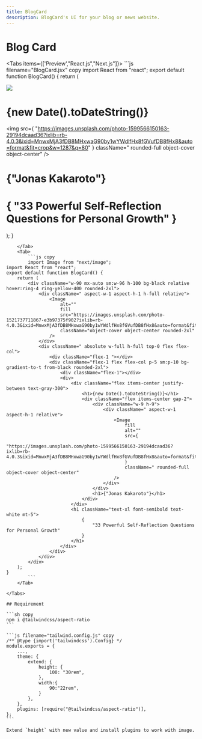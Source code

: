 ```yaml
---
title: BlogCard
description: BlogCard's UI for your blog or news website.
---
```



# Blog Card

<Tabs items={['Preview',"React.js","Next.js"]}>
    <Tab>
        <BlogCard/>
    </Tab>
    <Tab>
        ```js filename="BlogCard.jsx" copy
import React from "react";
export default function BlogCard() {
	return (
		<div className="w-90 mx-auto sm:w-96 h-100 bg-black relative hover:ring-4 ring-yellow-400 rounded-2xl">
			<div className=" aspect-w-1 aspect-h-1 h-full ">
				<img
					src="https://images.unsplash.com/photo-1521737711867-e3b97375f902?ixlib=rb-4.0.3&ixid=MnwxMjA3fDB8MHxwaG90by1wYWdlfHx8fGVufDB8fHx8&auto=format&fit=crop&w=1287&q=80"
					className="object-cover object-center rounded-2xl"
				/>
			</div>
			<div className=" absolute w-full h-full top-0 flex flex-col">
				<div className="flex-1 "></div>
				<div className="flex-1 flex flex-col p-5 sm:p-10 bg-gradient-to-t from-black rounded-2xl">
					<div className="flex-1"></div>
					<div>
						<div className="flex items-center justify-between text-gray-300">
							<h1>{new Date().toDateString()}</h1>
							<div className="flex items-center gap-2">
								<div className="w-9 h-9">
									<div className=" aspect-w-1 aspect-h-1">
										<img
											src={
												"https://images.unsplash.com/photo-1599566150163-29194dcaad36?ixlib=rb-4.0.3&ixid=MnwxMjA3fDB8MHxwaG90by1wYWdlfHx8fGVufDB8fHx8&auto=format&fit=crop&w=1287&q=80"
											}
											className=" rounded-full object-cover object-center"
										/>
									</div>
								</div>
								<h1>{"Jonas Kakaroto"}</h1>
							</div>
						</div>
						<h1 className="text-xl font-semibold text-white mt-5">
							{
								"33 Powerful Self-Reflection Questions for Personal Growth"
							}
						</h1>
					</div>
				</div>
			</div>
		</div>
	);
}
````
    </Tab>
    <Tab>
        ```js copy
        import Image from "next/image";
import React from "react";
export default function BlogCard() {
	return (
		<div className="w-90 mx-auto sm:w-96 h-100 bg-black relative hover:ring-4 ring-yellow-400 rounded-2xl">
			<div className=" aspect-w-1 aspect-h-1 h-full relative">
				<Image
					alt=""
					fill
					src="https://images.unsplash.com/photo-1521737711867-e3b97375f902?ixlib=rb-4.0.3&ixid=MnwxMjA3fDB8MHxwaG90by1wYWdlfHx8fGVufDB8fHx8&auto=format&fit=crop&w=1287&q=80"
					className="object-cover object-center rounded-2xl"
				/>
			</div>
			<div className=" absolute w-full h-full top-0 flex flex-col">
				<div className="flex-1 "></div>
				<div className="flex-1 flex flex-col p-5 sm:p-10 bg-gradient-to-t from-black rounded-2xl">
					<div className="flex-1"></div>
					<div>
						<div className="flex items-center justify-between text-gray-300">
							<h1>{new Date().toDateString()}</h1>
							<div className="flex items-center gap-2">
								<div className="w-9 h-9">
									<div className=" aspect-w-1 aspect-h-1 relative">
										<Image
											fill
											alt=""
											src={
												"https://images.unsplash.com/photo-1599566150163-29194dcaad36?ixlib=rb-4.0.3&ixid=MnwxMjA3fDB8MHxwaG90by1wYWdlfHx8fGVufDB8fHx8&auto=format&fit=crop&w=1287&q=80"
											}
											className=" rounded-full object-cover object-center"
										/>
									</div>
								</div>
								<h1>{"Jonas Kakaroto"}</h1>
							</div>
						</div>
						<h1 className="text-xl font-semibold text-white mt-5">
							{
								"33 Powerful Self-Reflection Questions for Personal Growth"
							}
						</h1>
					</div>
				</div>
			</div>
		</div>
	);
}
        ```
    </Tab>

</Tabs>

## Requirement

```sh copy
npm i @tailwindcss/aspect-ratio
```

```js filename="tailwind.config.js" copy
/** @type {import('tailwindcss').Config} */
module.exports = {
	...,
	theme: {
		extend: {
			height: {
				100: "30rem",
			},
			width:{
				90:"22rem",
			}
		},
	},
	plugins: [require("@tailwindcss/aspect-ratio")],
};
```

Extend `height` with new value and install plugins to work with image.
